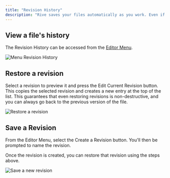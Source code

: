 ```yaml
---
title: "Revision History"
description: "Rive saves your files automatically as you work. Even if multiple people are working on the same file at the same time, Rive tracks all changes and stores them in the Revision History. Note that this feature is only available in the Voyager plan."
---
```


## View a file's history

The Revision History can be accessed from the [Editor Menu](/editor/interface-overview/toolbar).

![Menu Revision History](/images/editor/fundamentals/revision-history-menu.gif)

## Restore a revision

Select a revision to preview it and press the Edit Current Revision button. This copies the selected revision and creates a new entry at the top of the list. This guarantees that even restoring revisions is non-destructive, and you can always go back to the previous version of the file.

![Restore a revision](/images/editor/fundamentals/revision-history-restore.gif)

## Save a Revision

From the Editor Menu, select the Create a Revision button. You'll then be prompted to name the revision.

Once the revision is created, you can restore that revision using the steps above.

![Save a new revision](/images/editor/fundamentals/revision-history-save.gif)